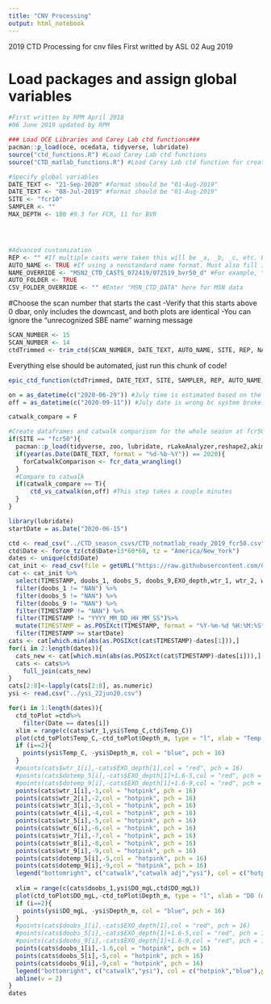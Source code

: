 ```yaml
---
title: "CNV Processing"
output: html_notebook
---
```

2019 CTD Processing for cnv files
First writted by ASL 02 Aug 2019

# Load packages and assign global variables
```r
#First written by RPM April 2018
#06 June 2019 updated by RPM

### Load OCE Libraries and Carey Lab ctd functions###
pacman::p_load(oce, ocedata, tidyverse, lubridate)
source("ctd_functions.R") #Load Carey Lab ctd functions
source("CTD_matlab_functions.R") #Load Carey Lab ctd function for creating the glm aed dataset and a file for matlab

#Specify global variables
DATE_TEXT <- "21-Sep-2020" #format should be "01-Aug-2019"
DATE_TEXT <- "08-Jul-2019" #format should be "01-Aug-2019"
SITE <- "fcr10"
SAMPLER <- ""
MAX_DEPTH <- 100 #9.3 for FCR, 11 for BVR




#Advanced customization
REP <- "" #If multiple casts were taken this will be _a, _b, _c, etc. Be sure to include an underscore if there is one in the file name
AUTO_NAME <- TRUE #If using a nonstandard name format. Must also fill in NAME_OVERRIDE below
NAME_OVERRIDE <- "MSN2_CTD_CASTS_072419/072519_bvr50_d" #For example, "080119_fcr50"
AUTO_FOLDER <- TRUE 
CSV_FOLDER_OVERRIDE <- "" #Enter "MSN_CTD_DATA" here for MSN data
```


#Choose the scan number that starts the cast
  -Verify that this starts above 0 dbar, only includes the downcast, and both plots are identical
  -You can ignore the "unrecognized SBE name" warning message
```r
SCAN_NUMBER <- 15
SCAN_NUMBER <- 14
ctdTrimmed <- trim_ctd(SCAN_NUMBER, DATE_TEXT, AUTO_NAME, SITE, REP, NAME_OVERRIDE)
```

Everything else should be automated, just run this chunk of code!
```r
epic_ctd_function(ctdTrimmed, DATE_TEXT, SITE, SAMPLER, REP, AUTO_NAME, NAME_OVERRIDE, AUTO_FOLDER, CSV_FOLDER_OVERRIDE, MAX_DEPTH)

on = as_datetime(c("2020-06-29")) #July time is estimated based on the time for other sampling. TZ is UTC to match catwalk and current CTD processing
off = as_datetime(c("2020-09-11")) #July date is wrong bc system broke. TZ is UTC to match catwalk and current CTD processing

catwalk_compare = F

#Create dataframes and catwalk comparison for the whole season at fcr50
if(SITE == "fcr50"){
  pacman::p_load(tidyverse, zoo, lubridate, rLakeAnalyzer,reshape2,akima,dplyr,gridExtra,grid,colorRamps,RCurl)
  if(year(as.Date(DATE_TEXT, format = "%d-%b-%Y")) == 2020){
    forCatwalkComparison <- fcr_data_wrangling()
  }
  #Compare to catwalk
  if(catwalk_compare == T){
      ctd_vs_catwalk(on,off) #This step takes a couple minutes
  }
}
```

```r
library(lubridate)
startDate = as.Date("2020-06-15")

ctd <- read_csv("../CTD_season_csvs/CTD_notmatlab_ready_2019_fcr50.csv")
ctd$Date <- force_tz(ctd$Date+13*60*60, tz = "America/New_York")
dates <- unique(ctd$Date)
cat_init <- read_csv(file = getURL("https://raw.githubusercontent.com/CareyLabVT/SCCData/mia-data/Catwalk.csv"),skip = 1)
cat <- cat_init %>% 
  select(TIMESTAMP, doobs_1, doobs_5, doobs_9,EXO_depth,wtr_1, wtr_2, wtr_3, wtr_4, wtr_5, wtr_6, wtr_7, wtr_8, wtr_9, dotemp_5, dotemp_9) %>%
  filter(doobs_1 != "NAN") %>%
  filter(doobs_5 != "NAN") %>%
  filter(doobs_9 != "NAN") %>%
  filter(TIMESTAMP != "NAN") %>%
  filter(TIMESTAMP != "YYYY_MM_DD_HH_MM_SS")%>%
  mutate(TIMESTAMP = as.POSIXct(TIMESTAMP, format = "%Y-%m-%d %H:%M:%S"))%>%
  filter(TIMESTAMP >= startDate)
cats <- cat[which.min(abs(as.POSIXct(cat$TIMESTAMP)-dates[1])),]
for(i in 2:length(dates)){
  cats_new <- cat[which.min(abs(as.POSIXct(cat$TIMESTAMP)-dates[i])),]
  cats <- cats%>%
    full_join(cats_new)
}
cats[2:8]<-lapply(cats[2:8], as.numeric)
ysi <- read.csv("../ysi_22jun20.csv")

for(i in 1:length(dates)){
  ctd_toPlot =ctd%>%
    filter(Date == dates[i])
  xlim = range(c(cats$wtr_1,ysi$Temp_C,ctd$Temp_C))
  plot(ctd_toPlot$Temp_C,-ctd_toPlot$Depth_m, type = "l", xlab = "Temp (ºC)", ylab = "Depth (m)",xlim = xlim)
  if (i==2){
    points(ysi$Temp_C, -ysi$Depth_m, col = "blue", pch = 16)
  }
  #points(cats$wtr_1[i],-cats$EXO_depth[1],col = "red", pch = 16)
  #points(cats$dotemp_5[i],-cats$EXO_depth[1]+1.6-5,col = "red", pch = 16)
  #points(cats$dotemp_9[i],-cats$EXO_depth[1]+1.6-9,col = "red", pch = 16)
  points(cats$wtr_1[i],-1,col = "hotpink", pch = 16)
  points(cats$wtr_2[i],-2,col = "hotpink", pch = 16)
  points(cats$wtr_3[i],-3,col = "hotpink", pch = 16)
  points(cats$wtr_4[i],-4,col = "hotpink", pch = 16)
  points(cats$wtr_5[i],-5,col = "hotpink", pch = 16)
  points(cats$wtr_6[i],-6,col = "hotpink", pch = 16)
  points(cats$wtr_7[i],-7,col = "hotpink", pch = 16)
  points(cats$wtr_8[i],-8,col = "hotpink", pch = 16)
  points(cats$wtr_9[i],-9,col = "hotpink", pch = 16)
  points(cats$dotemp_5[i],-5,col = "hotpink", pch = 16)
  points(cats$dotemp_9[i],-9,col = "hotpink", pch = 16)
  legend("bottomright", c("catwalk","catwalk adj","ysi"), col = c("hotpink","red","blue"),pch = 16,)
  
  xlim = range(c(cats$doobs_1,ysi$DO_mgL,ctd$DO_mgL))
  plot(ctd_toPlot$DO_mgL,-ctd_toPlot$Depth_m, type = "l", xlab = "DO (mg/L)", ylab = "Depth (m)", xlim = xlim)
  if (i==2){
    points(ysi$DO_mgL, -ysi$Depth_m, col = "blue", pch = 16)
  }
  #points(cats$doobs_1[i],-cats$EXO_depth[1],col = "red", pch = 16)
  #points(cats$doobs_5[i],-cats$EXO_depth[1]+1.6-5,col = "red", pch = 16)
  #points(cats$doobs_9[i],-cats$EXO_depth[1]+1.6-9,col = "red", pch = 16)
  points(cats$doobs_1[i],-1.6,col = "hotpink", pch = 16)
  points(cats$doobs_5[i],-5,col = "hotpink", pch = 16)
  points(cats$doobs_9[i],-9,col = "hotpink", pch = 16)
  legend("bottomright", c("catwalk","ysi"), col = c("hotpink","blue"),pch = 16,)
  abline(v = 2)
}
dates
```